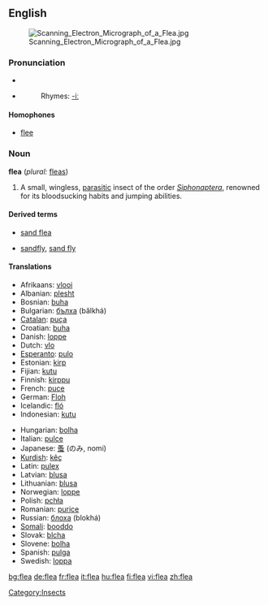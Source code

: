 {{wikipedia}}
==English==
[[Image:Scanning_Electron_Micrograph_of_a_Flea.jpg|right|thumb]]
===Pronunciation===
*{{IPA|/fliː/}}
*{{SAMPA|/fli:/}}
*:Rhymes: [[Rhymes:English:-iː|-iː]]

====Homophones====
*[[flee]]

===Noun===
'''flea''' (''plural:'' [[fleas]])
# A small, wingless, [[parasitic]] insect of the order ''[[Siphonaptera]]'', renowned for its bloodsucking habits and jumping abilities.

====Derived terms====
{{top}}
*[[sand flea]]
{{mid}}
*[[sandfly]], [[sand fly]]
{{bottom}}

====Translations====
{{top}}
*Afrikaans: [[vlooi]]
*Albanian: [[plesht]] {{m}}
*Bosnian: [[buha]] {{f}}
*Bulgarian: [[бълха]] (bǎlkhá) {{f}}
*[[Catalan]]: [[puça]] {{f}}
*Croatian: [[buha]] {{f}}
*Danish: [[loppe]] {{c}}
*Dutch: [[vlo]] {{f}}
*[[Esperanto]]: [[pulo]]
*Estonian: [[kirp]]
*Fijian: [[kutu]]
*Finnish: [[kirppu]]
*French: [[puce]] {{f}}
*German: [[Floh]] {{m}}
*Icelandic: [[fló]] {{f}}
*Indonesian: [[kutu]]
{{mid}}
*Hungarian: [[bolha]]
*Italian: [[pulce]] {{f}}
*Japanese: [[蚤]] (のみ, nomi)
*[[Kurdish]]: [[kêç]] {{g|Kurdish}}
*Latin: [[pulex]] {{m}}
*Latvian: [[blusa]] {{f}} 
*Lithuanian: [[blusa]] {{f}}
*Norwegian: [[loppe]] {{f}}
*Polish: [[pchła]] {{f}}
*Romanian: [[purice]] {{m}}
*Russian: [[блоха]] (blokhá) {{f}}
*[[Somali]]: [[booddo]]
*Slovak: [[blcha]] {{f}}
*Slovene: [[bolha]] {{f}}
*Spanish: [[pulga]] {{f}}
*Swedish: [[loppa]] {{c}}
{{bottom}}

[[Category:Insects]]

[[bg:flea]]
[[de:flea]]
[[fr:flea]]
[[it:flea]]
[[hu:flea]]
[[fi:flea]]
[[vi:flea]]
[[zh:flea]]